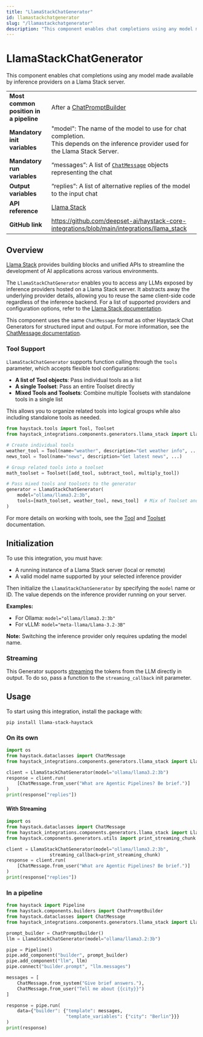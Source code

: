 ```yaml
---
title: "LlamaStackChatGenerator"
id: llamastackchatgenerator
slug: "/llamastackchatgenerator"
description: "This component enables chat completions using any model made available by inference providers on a Llama Stack server."
---
```


# LlamaStackChatGenerator

This component enables chat completions using any model made available by inference providers on a Llama Stack server.

|  |  |
| --- | --- |
| **Most common position in a pipeline** | After a [ChatPromptBuilder](../builders/chatpromptbuilder.mdx) |
| **Mandatory init variables** | "model": The name of the model to use for chat completion.  <br />This depends on the inference provider used for the Llama Stack Server. |
| **Mandatory run variables** | “messages”: A list of [`ChatMessage`](../../concepts/data-classes/chatmessage.mdx)  objects representing the chat |
| **Output variables** | “replies”: A list of alternative replies of the model to the input chat |
| **API reference** | [Llama Stack](/reference/integrations-llama-stack) |
| **GitHub link** | https://github.com/deepset-ai/haystack-core-integrations/blob/main/integrations/llama_stack |

## Overview

[Llama Stack](https://llama-stack.readthedocs.io/en/latest/index.html) provides building blocks and unified APIs to streamline the development of AI applications across various environments.

The `LlamaStackChatGenerator` enables you to access any LLMs exposed by inference providers hosted on a Llama Stack server. It abstracts away the underlying provider details, allowing you to reuse the same client-side code regardless of the inference backend. For a list of supported providers and configuration options, refer to the [Llama Stack documentation](https://llama-stack.readthedocs.io/en/latest/providers/inference/index.html).

This component uses the same `ChatMessage` format as other Haystack Chat Generators for structured input and output. For more information, see the [ChatMessage documentation](../../concepts/data-classes/chatmessage.mdx).

### Tool Support

`LlamaStackChatGenerator` supports function calling through the `tools` parameter, which accepts flexible tool configurations:

- **A list of Tool objects**: Pass individual tools as a list
- **A single Toolset**: Pass an entire Toolset directly
- **Mixed Tools and Toolsets**: Combine multiple Toolsets with standalone tools in a single list

This allows you to organize related tools into logical groups while also including standalone tools as needed.

```python
from haystack.tools import Tool, Toolset
from haystack_integrations.components.generators.llama_stack import LlamaStackChatGenerator

# Create individual tools
weather_tool = Tool(name="weather", description="Get weather info", ...)
news_tool = Tool(name="news", description="Get latest news", ...)

# Group related tools into a toolset
math_toolset = Toolset([add_tool, subtract_tool, multiply_tool])

# Pass mixed tools and toolsets to the generator
generator = LlamaStackChatGenerator(
    model="ollama/llama3.2:3b",
    tools=[math_toolset, weather_tool, news_tool]  # Mix of Toolset and Tool objects
)
```

For more details on working with tools, see the [Tool](../../tools/tool.mdx) and [Toolset](../../tools/toolset.mdx) documentation.

## Initialization

To use this integration, you must have:

- A running instance of a Llama Stack server (local or remote)
- A valid model name supported by your selected inference provider

Then initialize the `LlamaStackChatGenerator` by specifying the `model` name or ID. The value depends on the inference provider running on your server.

**Examples:**

- For Ollama: `model="ollama/llama3.2:3b"`
- For vLLM: `model="meta-llama/Llama-3.2-3B"`

**Note:** Switching the inference provider only requires updating the model name.

### Streaming

This Generator supports [streaming](guides-to-generators/choosing-the-right-generator.mdx#streaming-support) the tokens from the LLM directly in output. To do so, pass a function to the `streaming_callback` init parameter.

## Usage

To start using this integration, install the package with:

```shell
pip install llama-stack-haystack
```

### On its own

```python
import os
from haystack.dataclasses import ChatMessage
from haystack_integrations.components.generators.llama_stack import LlamaStackChatGenerator

client = LlamaStackChatGenerator(model="ollama/llama3.2:3b")
response = client.run(
    [ChatMessage.from_user("What are Agentic Pipelines? Be brief.")]
)
print(response["replies"])
```

#### With Streaming

```python
import os
from haystack.dataclasses import ChatMessage
from haystack_integrations.components.generators.llama_stack import LlamaStackChatGenerator
from haystack.components.generators.utils import print_streaming_chunk

client = LlamaStackChatGenerator(model="ollama/llama3.2:3b",
				streaming_callback=print_streaming_chunk)
response = client.run(
    [ChatMessage.from_user("What are Agentic Pipelines? Be brief.")]
)
print(response["replies"])
```

### In a pipeline

```python
from haystack import Pipeline
from haystack.components.builders import ChatPromptBuilder
from haystack.dataclasses import ChatMessage
from haystack_integrations.components.generators.llama_stack import LlamaStackChatGenerator

prompt_builder = ChatPromptBuilder()
llm = LlamaStackChatGenerator(model="ollama/llama3.2:3b")

pipe = Pipeline()
pipe.add_component("builder", prompt_builder)
pipe.add_component("llm", llm)
pipe.connect("builder.prompt", "llm.messages")

messages = [
    ChatMessage.from_system("Give brief answers."),
    ChatMessage.from_user("Tell me about {{city}}")
]

response = pipe.run(
    data={"builder": {"template": messages,
                      "template_variables": {"city": "Berlin"}}}
)
print(response)
```
